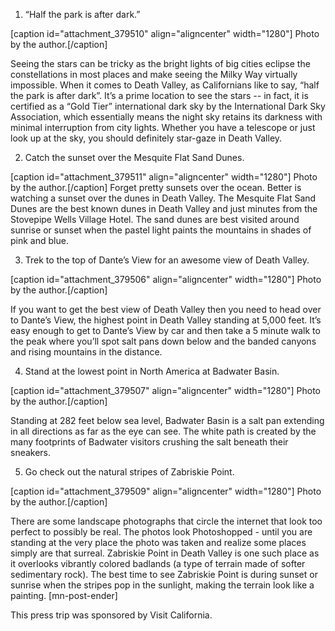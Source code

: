 1. “Half the park is after dark.”

[caption id="attachment_379510" align="aligncenter" width="1280"] Photo by the author.[/caption]

Seeing the stars can be tricky as the bright lights of big cities eclipse the constellations in  most places and make seeing the Milky Way virtually impossible. When it comes to Death Valley, as Californians like to say, “half the park is after dark”. It’s a prime location to see the stars -- in fact, it is certified as a “Gold Tier” international dark sky by the International Dark Sky Association, which essentially means the night sky retains its darkness with minimal interruption from city lights. Whether you have a telescope or just look up at the sky, you should definitely star-gaze in Death Valley.
 
2. Catch the sunset over the Mesquite Flat Sand Dunes.

[caption id="attachment_379511" align="aligncenter" width="1280"] Photo by the author.[/caption]
Forget pretty sunsets over the ocean. Better is watching a sunset over the dunes in Death Valley. The Mesquite Flat Sand Dunes are the best known dunes in Death Valley and just minutes from the Stovepipe Wells Village Hotel. The sand dunes are best visited around sunrise or sunset when the pastel light paints the mountains in shades of pink and blue.
 
3. Trek to the top of Dante’s View for an awesome view of Death Valley.

[caption id="attachment_379506" align="aligncenter" width="1280"] Photo by the author.[/caption]

If you want to get the best view of Death Valley then you need to head over to Dante’s View, the highest point in Death Valley standing at 5,000 feet. It’s easy enough to get to Dante’s View by car and then take a 5 minute walk to the peak where you’ll spot salt pans down below and the banded canyons and rising mountains in the distance.
 
4. Stand at the lowest point in North America at Badwater Basin.

[caption id="attachment_379507" align="aligncenter" width="1280"] Photo by the author.[/caption]

Standing at 282 feet below sea level, Badwater Basin is a salt pan extending in all directions as far as the eye can see.  The white path is created by the many footprints of Badwater visitors crushing the salt beneath their sneakers.
 
5. Go check out the natural stripes of Zabriskie Point.

[caption id="attachment_379509" align="aligncenter" width="1280"] Photo by the author.[/caption]

There are some landscape photographs that circle the internet that look too perfect to possibly be real. The photos look Photoshopped - until you are standing at the very place the photo was taken and realize some places simply are that surreal. Zabriskie Point in Death Valley is one such place as it overlooks vibrantly colored badlands (a type of terrain made of softer sedimentary rock). The best time to see Zabriskie Point is during sunset or sunrise when the stripes pop in the sunlight, making the terrain look like a painting. [mn-post-ender]

This press trip was sponsored by Visit California.